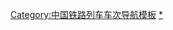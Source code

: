 {{Navbox with collapsible groups
| name      = 中国高速动车组列车车次
| state     = {{{state|}}}
|groupstyle = text-align:center;
| title     = [[File:China Railways.svg|15px]] [[中华人民共和国铁路客运|中国铁路]][[高速动车组列车|高速动车组列车]][[中国铁路列车车次|车次]]
| listclass = hlist
| selected = {{{1|}}}
|image =
|imagestyle = 
|group1 = 直通（跨局）图定列车（G1-G4000次）
|abbr1 = 0
|list1 = * [[G1/2次列车|1/2]]
* [[京沪高速动车组列车|3-28]]
* [[京杭高速动车组列车|31/32]]
* [[京温高速动车组列车|33]]
* [[京杭高速动车组列车|34]]
* [[京甬高速动车组列车|35/36]]
* [[京千高速动车组列车|37]]
* [[京温高速动车组列车|38]]
* [[京杭高速动车组列车|39]]
* [[京千高速动车组列车|40]]
* [[京芜高速动车组列车|41]]
* [[京合高速动车组列车|42/43]]
* [[京芜高速动车组列车|44]]
* [[京福高速动车组列车|45/46]]
* [[哈大高速动车组列车|47-50]]
* [[京渝高速动车组列车|51-54]]
* [[京西高速动车组列车|55-60]]
* [[京太高速动车组列车|61-63]]
* [[京武高速动车组列车|65-70]]
* [[京昆高速动车组列车|71/72]]
* [[京贵高速动车组列车|73/74]]
* [[京粤高速动车组列车|77/78]]
* [[京港高速动车组列车|79/80]]
* [[京粤高速动车组列车|81/82]]
* [[京沙高速动车组列车|83/84]]
* [[京昌高速动车组列车|85/86]]
* [[京蓉高速动车组列车|87-90]]
* [[京兰高速动车组列车|91/92]]
* [[京北高速动车组列车|93/94]]
* [[京郑高速动车组列车|95-98]]
* [[沪港高速动车组列车|99/100]]
* [[京沪高速动车组列车|101-107]]
* [[京嘉高速动车组列车|108]]
* [[京沪高速动车组列车|109-114]]
* [[京杭高速动车组列车|115]]
* [[京沪高速动车组列车|116-119]]
* [[京沪高速动车组列车|121-150]]
* [[京嘉高速动车组列车|151]]
* [[京沪高速动车组列车|152-154]]
* [[京沪高速动车组列车|156/157]]
* [[京杭高速动车组列车|158]]
* [[京沪高速动车组列车|159-163]]
* [[京昌高速动车组列车|169/170]]
* [[京杭高速动车组列车|171/172]]
* [[京甬高速动车组列车|173]]
* [[G187/174次列车|174]]
* [[京杭高速动车组列车|176]]
* [[G177/194次列车|177]]
* [[G191/178次列车|178]]
* [[京杭高速动车组列车|179]]
* [[京缑高速动车组列车|180]]
* [[京苍高速动车组列车|181]]
* [[京甬高速动车组列车|182]]
* [[京温高速动车组列车|183/184]]
* [[京缑高速动车组列车|185]]
* [[京杭高速动车组列车|186]]
* [[G187/174次列车|187]]
* [[京杭高速动车组列车|189]]
* [[京苍高速动车组列车|190]]
* [[G191/178次列车|191]]
* [[京杭高速动车组列车|192/193]]
* [[G177/194次列车|194]]
* [[京甬高速动车组列车|195/196]]
* [[京岚高速动车组列车|197/198]]
* [[京青高速动车组列车|201-214]]
* [[京威高速动车组列车|219/220]]
* [[青厦高速动车组列车|241-244]]	
* [[青合高速动车组列车|245-248]]
* [[青杭高速动车组列车|253-256]]
* [[武青高速动车组列车|257-260]]
* [[津沪高速动车组列车|261-270]]
* [[津青高速动车组列车|271/272]]
* [[广青高速动车组列车|275-278]]
* [[济深高速动车组列车|279/280]]
* [[青杭高速动车组列车|281-284]]
* [[青长高速动车组列车|287-290]]
* [[津长高速动车组列车|291-294]]
* [[济昌高速动车组列车|295/296]]
* [[济沪高速动车组列车|297-300]]
* [[京福高速动车组列车|301-304]]
* [[津港高速动车组列车|305/306]]
* [[京蓉高速动车组列车|307/308]]
* [[青蓉高速动车组列车|315-318]]
* [[渝港高速动车组列车|319/320]]
* [[京厦高速动车组列车|321-326]]
* [[津厦高速动车组列车|329/330]]
* [[京蓉高速动车组列车|331-334]]
* [[京粤高速动车组列车|335-340]]
* [[石深高速动车组列车|341/342]]
* [[济温高速动车组列车|343/344]]
* [[济福高速动车组列车|345/348]]
* [[京渝高速动车组列车|351/352]]
* [[沪西高速动车组列车|359-362]]
* [[津武高速动车组列车|363-366]]
* [[沪郑高速动车组列车|367-370]]
* [[京贵高速动车组列车|371/372]]
* [[津哈高速动车组列车|373/374]]
* [[沪石高速动车组列车|375]]
* [[沪石高速动车组列车|378-380]]
* [[京菏高速动车组列车|381-384]]
* [[京渝高速动车组列车|387/388]]
* [[连沂高速动车组列车|389-392]]
* [[京昆高速动车组列车|401/402]]
* [[昆港高速动车组列车|407-410]]
* [[邕港高速动车组列车|417/418]]
* [[京邕高速动车组列车|421/422]]
* [[石北高速动车组列车|423/424]]
* [[京兰高速动车组列车|429/430]]
* [[武邕高速动车组列车|431/432]]
* [[武邕高速动车组列车|435/436]]
* [[郑桂高速动车组列车|439/440]]
* [[津甬高速动车组列车|441/442]]
* [[秦杭高速动车组列车|445-448]]
* [[济贵高速动车组列车|465-468]]
* [[G481/480、G479/482次列车|479-482]]
* [[京赣高速动车组列车|483-486]]
* [[京昌高速动车组列车|491/492]]
* [[京沈高速动车组列车|497/498]]
* [[京沙高速动车组列车|501/502]]
* [[京株高速动车组列车|503]]
* [[京沙高速动车组列车|504/505]]
* [[京株高速动车组列车|506]]
* [[京沙高速动车组列车|507/508]]
* [[京武高速动车组列车|511/512]]
* [[京武高速动车组列车|521-523]]
* [[G525/524次列车|524/525]]
* [[京武高速动车组列车|526-528]]
* [[漯深高速动车组列车|531-532]]
* [[信广高速动车组列车|533-534]]
* [[长桂高速动车组列车|535-538]]
* [[长北高速动车组列车|539/540]]
* [[郑广高速动车组列车|541/542]]
* [[郑珠高速动车组列车|543/544]]
* [[郑广高速动车组列车|545/546]]
* [[京郑高速动车组列车|551]]
* [[京郑高速动车组列车|553/554]]
* [[京郑高速动车组列车|556]]
* [[京宛高速动车组列车|571/572]]
* [[武甬高速动车组列车|581-584]]
* [[沪长高速动车组列车 (上海至长沙)|585-588]]
* [[武温高速动车组列车|589-592]]
* [[武杭高速动车组列车|593-596]]
* [[沪汉高速动车组列车|597-600]]
* [[京太高速动车组列车|601-616]]
* [[京太高速动车组列车|618]]
* [[京太高速动车组列车|620]]
* [[京汾高速动车组列车|621]]
* [[京运高速动车组列车|622-623]]
* [[京汾高速动车组列车|624]]
* [[京蒲高速动车组列车|625]]
* [[京运高速动车组列车|626-627]]
* [[京蒲高速动车组列车|628]]
* [[京运高速动车组列车|629]]
* [[广昌高速动车组列车|631/632]]
* [[合深高速动车组列车|635/636]]
* [[宁广高速动车组列车|637/638]]
* [[兰昌高速动车组列车|639-642]]
* [[广昌高速动车组列车|645/646]]
* [[郑福高速动车组列车|647/648]]
* [[合广高速动车组列车|649/650]]
* [[京西高速动车组列车|652-659]]
* [[京西高速动车组列车|661-666]]
* [[京宝高速动车组列车|671-674]]
* [[沪汉高速动车组列车|675-678]]
* [[京潞高速动车组列车|681/682]]
* [[京晋高速动车组列车|683/684]]
* [[京汉高速动车组列车|685/686]]
* [[京张高速动车组列车|687-690]]
* [[太武高速动车组列车|691/692]]
* [[太广高速动车组列车|695/696]]
* [[杭深高速动车组列车|697/698]]
* [[哈大高速动车组列车|701/702]]
* [[哈大高速动车组列车|704-706]]
* [[连牡高速动车组列车|707]]
* [[哈大高速动车组列车|708-710]]
* [[连齐高速动车组列车|711]]
* [[哈大高速动车组列车|712/713]]
* [[连佳高速动车组列车|714]]
* [[连牡高速动车组列车|716]]
* [[连佳高速动车组列车|717]]
* [[哈大高速动车组列车|719/720]]
* [[连齐高速动车组列车|722]]
* [[哈大高速动车组列车|724/725]]
* [[哈大高速动车组列车|727-730]]
* [[哈盘高速动车组列车|763/764]]
* [[连齐高速动车组列车|765/766]]
* [[哈大高速动车组列车|767]]
* [[连齐高速动车组列车|768]]
* [[哈大高速动车组列车|769]]
* [[连佳高速动车组列车|771/772]]
* [[连双高速动车组列车|773-776]]
* [[佳丹高速动车组列车|777-780]]
* [[齐丹高速动车组列车|781-788]]
* [[G791/794、G793/792次列车|791-794]]
* [[京宜高速动车组列车|801/802]]
* [[京襄高速动车组列车|803/804]]
* [[京洛高速动车组列车|805-808]]
* [[郑广高速动车组列车|809/810]]
* [[京邵高速动车组列车|811/812]]
* [[西深高速动车组列车|813]]
* [[兰广高速动车组列车|814/815]]
* [[西深高速动车组列车|816]]
* [[沪广高速动车组列车|817/818]]
* [[西深高速动车组列车|821-832]]
* [[西广高速动车组列车|833-836]]
* [[西广高速动车组列车|838/839]]
* [[兰广高速动车组列车|841-845]]
* [[兰广高速动车组列车|848]]
* [[武深高速动车组列车|849/850]]	
* [[兰武高速动车组列车|851-854]]
* [[西武高速动车组列车|855-858]]
* [[西岚高速动车组列车|859-862]]
* [[兰长高速动车组列车|863-866]]
* [[西苍高速动车组列车|867-870]]
* [[京银高速动车组列车|871-874]]
* [[银广高速动车组列车|875-878]]
* [[武深高速动车组列车|881-884]]
* [[武广高速动车组列车|885/886]]
* [[G887/888次列车|887/888]]
* [[京沂高速动车组列车|891-894]]
* [[京哈高速动车组列车|901/902]]
* [[京哈高速动车组列车|904]]
* [[京吉高速动车组列车|905/906]]
* [[京沈高速动车组列车|907-910]]
* [[京吉高速动车组列车|915/916]]
* [[京沈高速动车组列车|919/920]]
* [[京哈高速动车组列车|921-927]]
* [[京齐高速动车组列车|928]]
* [[京哈高速动车组列车|929-932]]
* [[京齐高速动车组列车|933]]
* [[京哈高速动车组列车|934-941]]
* [[京吉高速动车组列车|951-953]]
* [[京吉高速动车组列车|955-958]]
* [[京吉高速动车组列车|960-962]]
* [[京沈高速动车组列车|971-990]]
* [[京连高速动车组列车 (北京至大连)|993-996]]
* [[沪深高速动车组列车|997/998]]
* [[武深高速动车组列车|1001-1014]]
* [[武深高速动车组列车|1016/1017]]
* [[武深高速动车组列车|1020-1024]]
* [[宜深高速动车组列车|1027-1034]]
* [[宜深高速动车组列车|1036/1037]]
* [[十深高速动车组列车|1039-1042]]
* [[京济高速动车组列车|1045]]
* [[京济高速动车组列车|1047-1050]]
* [[京济高速动车组列车|1053/1054]]
* [[京青高速动车组列车|1061-1080]]
* [[京烟高速动车组列车|1083/1084]]
* [[京威高速动车组列车|1085/1086]]
* [[京烟高速动车组列车|1087]]
* [[京荣高速动车组列车|1088]]
* [[京威高速动车组列车|1089]]
* [[京荣高速动车组列车|1090/1091]]
* [[京威高速动车组列车|1092]]
* [[京烟高速动车组列车|1094]]
* [[京盐高速动车组列车|1099/1100]]
* [[武广高速动车组列车|1102-1107]]
* [[武广高速动车组列车|1109-1122]]
* [[襄广高速动车组列车|1131-1134]]
* [[宜广高速动车组列车|1135-1143]]
* [[宜广高速动车组列车|1146]]
* [[武广高速动车组列车|1151-1154]]
* [[G1156/1157、G1158/1155次列车|1155-1158]]
* [[濮广高速动车组列车|1163/1164]]
* [[商广高速动车组列车|1169/1170]]
* [[广宣高速动车组列车|1181-1184]]
* [[郑深高速动车组列车|1185/1186]]
* [[郑深高速动车组列车|1188-1192]]
* [[哈沪高速动车组列车|1201-1204]]
* [[哈青高速动车组列车|1205-1208]]
* [[济沪高速动车组列车|1209/1210]]
* [[沪长高速动车组列车 (上海至长春)|1211-1214]]
* [[沈沙高速动车组列车|1215-1218]]
* [[沈甬高速动车组列车|1221-1224]]
* [[沈苍高速动车组列车|1225-1228]]
* [[沪丹高速动车组列车|1229-1232]]
* [[沪吉高速动车组列车|1233-1236]]
* [[双石高速动车组列车|1237-1240]]
* [[济长高速动车组列车|1241-1244]]
* [[齐青高速动车组列车|1245-1248]]
* [[连沪高速动车组列车|1251-1254]]
* [[沪长高速动车组列车 (上海至长春)|1255-1258]]
* [[齐郑高速动车组列车|1261-1264]]
* [[延青高速动车组列车|1265-1268]]
* [[沈福高速动车组列车|1271-1274]]
* [[哈武高速动车组列车|1275-1278]]
* [[沈蓉高速动车组列车|1281-1284]]
* [[沈郑高速动车组列车|1285-1288]]
* [[双长高速动车组列车|1289-1292]]
* [[连西高速动车组列车 (大连至西安)|1293-1296]]
* [[沈石高速动车组列车|1297-1300]]
* [[通珠高速动车组列车|1301-1304]]
* [[沪广高速动车组列车|1305/1306]]
* [[徐深高速动车组列车|1309/1310]]
* [[深连高速动车组列车|1311-1314]]
* [[沪六高速动车组列车|1321]]
* [[沪贵高速动车组列车|1322]]
* [[青贵高速动车组列车|1323-1326]]
* [[沪六高速动车组列车|1328]]
* [[沪贵高速动车组列车|1329]]
* [[贵杭高速动车组列车|1331/1332]]
* [[沪渝高速动车组列车|1333-1340]]
* [[沪长高速动车组列车 (上海至长沙)|1342]]
* [[沪长高速动车组列车 (上海至长沙)|1344]]
* [[沪长高速动车组列车 (上海至长沙)|1347/1348]]
* [[沪永高速动车组列车|1352]]
* [[沪长高速动车组列车 (上海至长沙)|1353]]
* [[沪永高速动车组列车|1357]]
* [[沪长高速动车组列车 (上海至长沙)|1359]]
* [[沪长高速动车组列车 (上海至长沙)|1361-1363]]
* [[沪张高速动车组列车|1367-1370]]
* [[沪昆高速动车组列车|1371-1376]]
* [[宁昆高速动车组列车|1379/1380]]
* [[沪赣高速动车组列车|1382-1390]]
* [[沪赣高速动车组列车|1394/1395]]
* [[阜昆高速动车组列车|1397/1398]]
* [[广昌高速动车组列车|1401]]
* [[广饶高速动车组列车|1402]]
* [[杭广高速动车组列车|1403/1404]]
* [[广饶高速动车组列车|1405]]
* [[广昌高速动车组列车|1406-1408]]
* [[长福高速动车组列车|1409-1412]]
* [[长甬高速动车组列车|1415-1418]]
* [[嘉昆高速动车组列车|1421/1422]]
* [[长甬高速动车组列车|1431-1434]]
* [[长宣高速动车组列车|1435-1438]]
* [[杭赣高速动车组列车|1451]]
* [[杭赣高速动车组列车|1453]]
* [[沪赣高速动车组列车|1454/1455]]
* [[杭赣高速动车组列车|1456]]
* [[昌温高速动车组列车|1457-1460]]
* [[杭赣高速动车组列车|1461/1462]]
* [[沪赣高速动车组列车|1463-1472]]
* [[沪蓉高速动车组列车|1475-1478]]
* [[九长高速动车组列车|1479/1480]]
* [[宁贵高速动车组列车|1481]]
* [[宁长高速动车组列车|1482/1483]]
* [[宁贵高速动车组列车|1484]]
* [[宁昌高速动车组列车|1492/1493]]
* [[宁昌高速动车组列车|1495/1496]]
* [[沪邕高速动车组列车|1501/1502]]
* [[宁邕高速动车组列车|1503/1504]]
* [[长邕高速动车组列车|1507/1508]]
* [[昌昆高速动车组列车|1511/1514]]
* [[京宜高速动车组列车|1515/1516]]
* [[武昆高速动车组列车|1525/1526]]
* [[京襄高速动车组列车|1527/1528]]
* [[郑昆高速动车组列车|1535-1538]]
* [[宁昆高速动车组列车|1539/1540]]
* [[宁邕高速动车组列车|1545/1546]]
* [[连长高速动车组列车|1547-1550]]
* [[广青高速动车组列车|1551-1554]]
* [[京商高速动车组列车|1555-1558]]
* [[京郑高速动车组列车|1560/1561]]
* [[G1565/1566次列车|1565/1566]]
* [[京商高速动车组列车|1567/1568]]
* [[京周高速动车组列车|1571/1572]]
* [[西泸高速动车组列车|1573/1574]]
* [[京阜高速动车组列车|1577/1578]]
* [[京襄高速动车组列车|1579/1580]]
* [[九锡高速动车组列车|1581-1584]]
* [[京郑高速动车组列车|1585-1588]]
* [[京十高速动车组列车|1589/1590]]
* [[京亳高速动车组列车|1591-1594]]
* [[G1601/1602次列车|1601/1602]]
* [[宁岚高速动车组列车|1605/1606]]
* [[广福高速动车组列车|1607-1610]]
* [[合厦高速动车组列车|1611/1612]]
* [[广福高速动车组列车|1623-1626]]
* [[沪福高速动车组列车|1631/1632]]
* [[沪岚高速动车组列车|1634/1635]]
* [[沪福高速动车组列车|1636-1639]]
* [[杭福高速动车组列车|1641/1642]]
* [[武福高速动车组列车|1643-1650]]
* [[沪厦高速动车组列车|1651-1660]]
* [[G1663/1662、G1661/1664次列车|1661-1664]]
* [[徐深高速动车组列车|1665/1666]]
* [[宁厦高速动车组列车|1667/1668]]
* [[徐厦高速动车组列车|1669/1670]]
* [[宁福高速动车组列车|1672]]
* [[沪厦高速动车组列车|1673/1674]]
* [[宁厦高速动车组列车|1675/1676]]
* [[宁福高速动车组列车|1677]]
* [[杭厦高速动车组列车|1679/1680]]
* [[昆厦高速动车组列车|1681-1684]]
* [[贵厦高速动车组列车|1685-1688]]
* [[G1689/1690次列车|1689/1690]]
* [[长厦高速动车组列车|1691-1694]]
* [[昆福高速动车组列车|1695-1698]]
* [[秦蓉高速动车组列车|1701-1704]]
* [[津渝高速动车组列车|1709/1710]]
* [[津西高速动车组列车|1711/1712]]
* [[津兰高速动车组列车|1713/1714]]
* [[沪驻高速动车组列车|1715-1718]]
* [[沪汉高速动车组列车|1719-1726]]
* [[G1730/1727、G1728/1729次列车|1727-1730]]
* [[济苍高速动车组列车|1731-1734]]
* [[沪汉高速动车组列车|1735-1738]]
* [[宁广高速动车组列车|1743/1744]]
* [[广蚌高速动车组列车|1747/1748]]
* [[昆厦高速动车组列车|1751-1754]]
* [[蓉福高速动车组列车|1755-1758]]
* [[昌渝高速动车组列车|1759-1762]]
* [[沪周高速动车组列车|1763-1766]]
* [[沪襄高速动车组列车|1767-1770]]
* [[沪长高速动车组列车 (上海至长沙)|1771-1778]]
* [[沪汉高速动车组列车|1785-1788]]
* [[武杭高速动车组列车|1789-1792]]
* [[信杭高速动车组列车|1793-1796]]
* [[沪郑高速动车组列车|1801]]
* [[沪银高速动车组列车|1802/1803]]
* [[沪郑高速动车组列车|1804-1808]]
* [[沪洛高速动车组列车|1809]]
* [[沪宛高速动车组列车|1810/1811]]
* [[沪洛高速动车组列车|1812]]
* [[沪郑高速动车组列车|1813-1816]]
* [[沪银高速动车组列车|1817]]
* [[沪郑高速动车组列车|1818/1819]]
* [[沪银高速动车组列车|1820]]
* [[沪宛高速动车组列车|1821]]
* [[沪洛高速动车组列车|1822/1823]]
* [[沪宛高速动车组列车|1824]]
* [[沪郑高速动车组列车|1825-1828]]
* [[济渝高速动车组列车|1829-1832]]
* [[青渝高速动车组列车|1835-1838]]
* [[荣西高速动车组列车|1843-1846]]
* [[烟长高速动车组列车|1847-1850]]
* [[青郑高速动车组列车|1851-1854]]
* [[青西高速动车组列车|1855-1858]]
* [[太杭高速动车组列车|1861-1864]]
* [[郑甬高速动车组列车|1865-1868]]
* [[郑杭高速动车组列车|1869]]
* [[洛杭高速动车组列车|1870/1871]]
* [[郑杭高速动车组列车|1872]]
* [[兰杭高速动车组列车|1873-1876]]	
* [[西合高速动车组列车|1877-1880]]
* [[西金高速动车组列车|1881-1884]]
* [[宁渝高速动车组列车|1885-1888]]
* [[郑杭高速动车组列车|1889/1890]]
* [[西温高速动车组列车|1893-1896]]
* [[西义高速动车组列车|1897-1900]]
* [[兰福高速动车组列车|1901-1904]]
* [[郑福高速动车组列车|1905/1906]]
* [[济银高速动车组列车|1907-1910]]
* [[沪西高速动车组列车|1911]]
* [[沪西高速动车组列车|1914/1915]]
* [[沪西高速动车组列车|1918-1926]]
* [[沪西高速动车组列车|1928/1929]]
* [[沪西高速动车组列车|1932/1933]]
* [[沪西高速动车组列车|1935-1942]]
* [[沪焦高速动车组列车|1947-1950]]
* [[运嘉高速动车组列车|1951-1954]]
* [[太沪高速动车组列车|1955-1958]]
* [[郑甬高速动车组列车|1961-1964]]
* [[郑温高速动车组列车|1965/1966]]
* [[沪兰高速动车组列车|1969-1972]]
* [[沪渝高速动车组列车|1973-1976]]
* [[兰杭高速动车组列车|1977-1980]]
* [[G1983/1982、G1984/1981次列车|1981-1984]]
* [[沪许高速动车组列车|1985-1988]]
* [[郑温高速动车组列车|1991-1994]]
* [[青宜高速动车组列车|1995-1998]]
* [[郑西高速动车组列车|2001/2002]]
* [[郑兰高速动车组列车|2021-2024]]
* [[郑宜高速动车组列车|2031/2032]]
* [[武温高速动车组列车|2035-2042]]
* [[郑厦高速动车组列车|2045-2048]]
* [[G2056/2057、G2058/2055次列车|2055-2058]]
* [[济邕高速动车组列车|2065-2068]]
* [[青郑高速动车组列车|2069-2072]]
* [[威郑高速动车组列车|2073-2076]]
* [[荣武高速动车组列车|2081-2084]]
* [[威蓉高速动车组列车|2087-2090]]
* [[青兰高速动车组列车|2093-2096]]
* [[长贵高速动车组列车|2105/2108]]
* [[长昆高速动车组列车|2115]]
* [[长贵高速动车组列车|2116]]
* [[长铜高速动车组列车|2117/2120]]
* [[长昆高速动车组列车|2122]]
* [[长昆高速动车组列车|2125-2128]]
* [[长铜高速动车组列车|2131-2134]]
* [[深铜高速动车组列车|2135-2138]]
* [[长渝高速动车组列车|2151-2154]]
* [[长蓉高速动车组列车|2161-2164]]
* [[长蓉高速动车组列车|2181-2184]]
* [[蓉杭高速动车组列车|2185-2188]]
* [[沪蓉高速动车组列车|2189-2196]]
* [[郑蓉高速动车组列车|2201]]
* [[郑蓉高速动车组列车|2203-2205]]
* [[徐渝高速动车组列车|2206/2207]]
* [[郑蓉高速动车组列车|2208]]
* [[郑蓉高速动车组列车|2210-2214]]
* [[郑蓉高速动车组列车|2217/2218]]
* [[西渝高速动车组列车|2231-2234]]
* [[太贵高速动车组列车|2237/2238]]
* [[太渝高速动车组列车|2239/2240]]
* [[青银高速动车组列车|2259-2262]]
* [[郑深高速动车组列车|2281/2282]]
* [[武赣高速动车组列车|2285/2286]]
* [[武厦高速动车组列车|2293/2294]]
* [[西厦高速动车组列车|2295-2298]]
* [[宜温高速动车组列车|2301-2304]]
* [[毕温高速动车组列车|2305-2308]]
* [[长温高速动车组列车|2311-2318]]
* [[昌温高速动车组列车|2321-2324]]
* [[贵缑高速动车组列车|2331-2334]]
* [[宁贵高速动车组列车|2335/2336]]
* [[邕福高速动车组列车|2337-2340]]
* [[甬邕高速动车组列车|2341-2344]]
* [[G2348/2345、G2347/2346次列车|2345-2348]]
* [[昌甬高速动车组列车|2355-2358]]
* [[贵甬高速动车组列车|2361-2364]]
* [[沪邵高速动车组列车|2365/2366]]
* [[蓉厦高速动车组列车|2369-2372]]
* [[杭厦高速动车组列车|2379/2380]]
* [[杭赣高速动车组列车|2381/2382]]
* [[西杭高速动车组列车|2387-2390]]
* [[郑杭高速动车组列车|2395-2398]]
* [[京呼高速动车组列车|2457-2478]]
* [[京包高速动车组列车|2491-2496]]
* [[京同高速动车组列车|2531-2542]]
* [[京六高速动车组列车|2551]]
* [[京合高速动车组列车|2552]]
* [[京黄高速动车组列车|2553]]
* [[京六高速动车组列车|2554]]
* [[京合高速动车组列车|2555]]
* [[京黄高速动车组列车|2556]]
* [[G2557/2558次列车|2557/2558]]
* [[京黄高速动车组列车|2561/2562]]
* [[京合高速动车组列车|2563-2565]]
* [[京黄高速动车组列车|2566]]
* [[京锡高速动车组列车|2571]]
* [[京徐高速动车组列车|2572]]
* [[京泰高速动车组列车|2573]]
* [[京通高速动车组列车 (北京至南通)|2575]]
* [[京泰高速动车组列车|2577]]
* [[G2585/2578次列车|2578]]
* [[京连高速动车组列车 (北京至连云港)|2580]]
* [[京盐高速动车组列车|2581/2582]]
* [[京泰高速动车组列车|2584]]
* [[G2585/2578次列车|2585]]
* [[京通高速动车组列车 (北京至南通)|2586]]
* [[京连高速动车组列车 (北京至连云港)|2587]]
* [[京锡高速动车组列车|2588]]
* [[京徐高速动车组列车|2589]]
* [[京泰高速动车组列车|2590]]
* [[G2595/2594、G2596/2593次列车|2593-2596]]
* [[沈太高速动车组列车|2601-2604]]
* [[秦太高速动车组列车|2605-2608]]
* [[津太高速动车组列车|2609/2610]]
* [[沪郑高速动车组列车|2615-2618]]
* [[连武高速动车组列车|2625-2628]]
* [[沈通高速动车组列车|2629-2632]]
* [[齐菏高速动车组列车|2633-2636]]
* [[济通高速动车组列车|2641/2642]]
* [[沈沂高速动车组列车|2647-2650]]
* [[沈荣高速动车组列车|2651-2654]]
* [[哈通高速动车组列车|2655-2658]]
* [[济沪高速动车组列车|2661/2662]]
* [[济汉高速动车组列车|2663/2664]]
* [[G2670/2667、G2668/2669次列车|2667-2670]]
* [[连西高速动车组列车 (连云港至西安)|2675-2678]]
* [[通贵高速动车组列车|2679-2682]]
* [[威兰高速动车组列车|2683-2686]]
* [[盐贵高速动车组列车|2687-2690]]
* [[济深高速动车组列车|2695-2698]]
* [[武深高速动车组列车|2701-2712]]
* [[昌深高速动车组列车|2721-2752]]
* [[赣深高速动车组列车|2755/2756]]
* [[广吉高速动车组列车|2757-2760]]
* [[G2761/2768次列车|2761]]
* [[九深高速动车组列车|2762/2763]]
* [[景深高速动车组列车|2764]]
* [[九深高速动车组列车|2765/2766]]
* [[景深高速动车组列车|2767]]
* [[G2761/2768次列车|2768]]
* [[九深高速动车组列车|2769/2770]]
* [[萍深高速动车组列车|2771-2774]]
* [[广赣高速动车组列车|2775-2778]]
* [[宁深高速动车组列车|2779-2782]]
* [[沪深高速动车组列车|2787-2790]]
* [[合深高速动车组列车|2793-2796]]
* [[蓉昆高速动车组列车|2801-2804]]
* [[石杭高速动车组列车|2805/2806]]
* [[石甬高速动车组列车|2807-2810]]
* [[沪石高速动车组列车|2811-2814]]
* [[石杭高速动车组列车|2815/2816]]
* [[沪汉高速动车组列车|2817-2820]]
* [[蓉昆高速动车组列车|2821-2830]]
* [[绵昆高速动车组列车|2831/2832]]
* [[蓉理高速动车组列车|2835-2838]]
* [[渝理高速动车组列车|2839-2842]]
* [[蓉理高速动车组列车|2843-2846]]
* [[渝理高速动车组列车|2847-2850]]
* [[西昆高速动车组列车|2851/2852]]
* [[西邕高速动车组列车|2855/2856]]
* [[万昆高速动车组列车|2865/2866]]
* [[渝昆高速动车组列车|2867-2869]]
* [[蓉昆高速动车组列车|2870]]
* [[渝昆高速动车组列车|2871-2873]]
* [[渝昆高速动车组列车|2880/2881]]
* [[蓉昆高速动车组列车|2882-2887]]
* [[蓉昆高速动车组列车|2890]]
* [[万昆高速动车组列车|2891/2892]]
* [[柳深高速动车组列车|2895-2898]]
* [[深桂高速动车组列车|2901-2906]]
* [[柳深高速动车组列车|2907-2910]]
* [[邕深高速动车组列车|2911-2913]]
* [[邕深高速动车组列车|2916]]
* [[北深高速动车组列车|2917-2920]]
* [[昆深高速动车组列车|2921-2928]]
* [[渝深高速动车组列车|2929/2930]]
* [[广昆高速动车组列车|2935-2938]]
* [[深桂高速动车组列车|2961/2962]]
* [[蓉深高速动车组列车|2963/2964]]
* [[贵昆高速动车组列车|2966/2969]]
* [[蓉铜高速动车组列车|2971-2974]]
* [[贵昆高速动车组列车|2981/2982]]
* [[渝铜高速动车组列车|2983-2986]]
* [[昆铜高速动车组列车|2987/2988]]
* [[贵铜高速动车组列车|2989]]
* [[贵铜高速动车组列车|2991-2994]]
* [[六铜高速动车组列车|2995/2996]]
* [[贵铜高速动车组列车|2997]]
* [[褔港高速动车组列车|3001/3002]]
* [[厦港高速动车组列车|3003-3008]]
* [[郑宁高速动车组列车|3101-3104]]
* [[新杭高速动车组列车|3105-3108]]
* [[郑杭高速动车组列车|3109-3112]]
* [[洛杭高速动车组列车|3113]]
* [[郑杭高速动车组列车|3114/3115]]
* [[洛杭高速动车组列车|3116]]
* [[郑杭高速动车组列车|3117/3118]]
* [[太黄高速动车组列车|3127-3130]]
* [[太沪高速动车组列车|3131-3134]]
* [[太甬高速动车组列车|3135-3138]]
* [[合深高速动车组列车|3141/3142]]
* [[太沪高速动车组列车|3143-3146]]	
* [[太连高速动车组列车|3147-3150]]
* [[沪西高速动车组列车|3151-3154]]
* [[西深高速动车组列车|3155-3158]]
* [[西杭高速动车组列车|3159-3162]]
* [[沪兰高速动车组列车|3163-3166]]	
* [[西合高速动车组列车|3167-3170]]
* [[沪银高速动车组列车|3171-3174]]
* [[沪西高速动车组列车|3175-3178]]
* [[沪兰高速动车组列车|3179-3182]]	
* [[兰昌高速动车组列车|3183-3186]]
* [[银杭高速动车组列车|3187-3190]]
* [[焦杭高速动车组列车|3191-3194]]
* [[西杭高速动车组列车|3195-3198]]
* [[郑武高速动车组列车|3201-3204]]
* [[太贵高速动车组列车|3209/3210]]
* [[郑十高速动车组列车|3211/3212]]
* [[石宛高速动车组列车|3215]]
* [[郑武高速动车组列车|3219/3220]]
* [[青襄高速动车组列车|3221-3224]]
* [[沪十高速动车组列车|3229-3232]]
* [[郑武高速动车组列车|3233-3236]]
* [[武杭高速动车组列车|3237-3240]]
* [[沪蓉高速动车组列车|3283-3286]]
* [[沪渝高速动车组列车|3287-3290]]
* [[沪泸高速动车组列车|3291-3294]]
* [[沪西高速动车组列车|3295-3298]]
* [[郑渝高速动车组列车|3401-3412]]
* [[郑蓉高速动车组列车|3421-3428]]
* [[武渝高速动车组列车|3451-3460]]
* [[武蓉高速动车组列车|3461-3468]]
* [[武昆高速动车组列车|3471/3472]]
* [[郑昆高速动车组列车|3473/3474]]
* [[哈郑高速动车组列车|3491-3494]]
* [[京连高速动车组列车 (北京至大连)|3501-3532]]
* [[京牡高速动车组列车|3601/3602]]
* [[G3603、G3609/3608次列车|3603]]
* [[G3605/3606次列车|3605/3606]]
* [[G3603、G3609/3608次列车|3608/3609]]
* [[京吉高速动车组列车|3621-3628]]
* [[京吉高速动车组列车|3645-3650]]
* [[京通高速动车组列车 (北京至通辽)|3651-3656]]
* [[京赤高速动车组列车|3661-3680]]
* [[京丹高速动车组列车|3691-3694]]
* [[京鞍高速动车组列车|3695-3698]]

|group2 = 管内图定列车（G5001—G9000次）
|abbr2  = 1
|list2  = * [[深港高速动车组列车|5601-5614]]
* [[深港高速动车组列车|5620-5655]]
* [[深港高速动车组列车|5801-5810]]
* [[深港高速动车组列车|5813-5832]]
* [[长深高速动车组列车|6001-6002]]
* [[长汕高速动车组列车|6003-6010]]
* [[长深高速动车组列车|6011-6022]]
* [[衡深高速动车组列车|6023/6024]]
* [[长深高速动车组列车|6026-6032]]
* [[岳深高速动车组列车|6033/6034]]
* [[衡深高速动车组列车|6035/6036]]
* [[长深高速动车组列车|6037-6040]]
* [[娄深高速动车组列车|6041-6044]]
* [[深湛高速动车组列车|''6045-6048'']]
* [[深茂高速动车组列车|''6053-6056'']]
* [[永深高速动车组列车|6071-6078]]
* [[汕湛高速动车组列车|6081-6088]]
* [[长广高速动车组列车|6101-6106]]
* [[长珠高速动车组列车|6107-6108]]
* [[长广高速动车组列车|6109-6112]]
* [[长港高速动车组列车|6113/6114]]
* [[长广高速动车组列车|6116-6122]]
* [[长永高速动车组列车|6123-6126]]
* [[長湛高速動車組列車|6127/6128]]
* [[長郴高速動車組列車|6135/6136]]
* [[长永高速动车组列车|6137/6138]]
* [[深珠高速动车组列车|6139-6142]]
* [[怀深高速动车组列车|6143-6148]]
* [[怀广高速动车组列车|6151/6152]]
* [[邵深高速动车组列车|6153/6154]]
* [[怀珠高速动车组列车|6155-6158]]
* [[怀深高速动车组列车|6159-6166]]
* [[怀广高速动车组列车|6169-6172]]
* [[怀深高速动车组列车|6173/6174]]
* [[怀广高速动车组列车|6175/6176]]
* [[邵深高速动车组列车|6181-6184]]
* [[邵广高速动车组列车|6185-6188]]
* [[广深高速动车组列车|6201-6208]]
* [[广深高速动车组列车|6211]]
* [[佛深高速动车组列车|6212]]
* [[广深高速动车组列车|6213-6215]]
* [[佛深高速动车组列车|6217]]
* [[广深高速动车组列车|6219]]
* [[广深高速动车组列车|6222-6225]]
* [[广深高速动车组列车|6229-6232]]
* [[广深高速动车组列车|6234]]
* [[广深高速动车组列车|6236-6238]]
* [[广深高速动车组列车|6241/6242]]
* [[广深高速动车组列车|6244]]
* [[广深高速动车组列车|6246]]
* [[广深高速动车组列车|6248]]
* [[广深高速动车组列车|6250/6251]]
* [[广深高速动车组列车|6253]]
* [[广深高速动车组列车|6255/6]]
* [[广深高速动车组列车|6258]]
* [[广深高速动车组列车|6260]]
* [[广深高速动车组列车|6262/6263]]
* [[广深高速动车组列车|6266]]
* [[广汕高速动车组列车|6301-6332]]
* [[梅珠高速动车组列车|6337-6340]]
* [[广汕高速动车组列车|6341-6348]]
* [[广梅高速动车组列车|6349-6360]]
* [[广汕高速动车组列车|6361-6364]]
* [[潮港高速动车组列车|6381-6388]]
* [[汕港高速动车组列车|6389-6392]]
* [[长邵高速动车组列车|6401-6450]]
* [[长怀高速动车组列车|6451-6500]]
* [[穗港高速動車组列車|6501-6544]]
* [[肇港高速動車组列車|6579/6580]]
* [[穗港高速動車组列車|6581-6588]]
* [[济青高速动车组列车|6901-6920]]
* [[济威高速动车组列车|6931-6940]]
* [[沪宁城际动车组列车|7001-7059]]
* [[沪宁-宁安高速动车组列车|7060-7061]]
* [[沪宁-宁安高速动车组列车|7062-7070]]
* [[沪宁-宁安高速动车组列车|7071-7094]]
* [[沪宁城际动车组列车|7096]]
* [[沪宁城际动车组列车|''7097/7098'']]
* [[沪宁城际动车组列车|7099/7100]]
* [[沪宁城际动车组列车|7101-7127]]
* [[沪宁-宁安高速动车组列车|7131-7150]]
* [[沪宁-宁安高速动车组列车|7152-7153]]
* [[沪宁-宁安高速动车组列车|7165-7168]]
* [[沪合高速动车组列车|7171-7174]]
* [[沪宣高速动车组列车|7175-7178]]
* [[沪宁-宁安高速动车组列车|7217-7220]]
* [[沪宁-宁安高速动车组列车|7225-7228]]
* [[沪宁-宁安高速动车组列车|7271-7274]]
* [[沪宁-宁安高速动车组列车|7285-7288]]
* [[宁杭-沪杭高速动车组列车|7306/7307]]
* [[宁杭-沪杭高速动车组列车|7317-7320]]
* [[宁杭-沪杭高速动车组列车|7391-7398]]
* [[合肥-铜陵-安庆高速动车组列车|7424]]
* [[G7594/7591、G7592/7593次列车|7591-7594]]
* [[合肥-铜陵-安庆高速动车组列车|7771-7786]]
|below  = （<s>删除线</s>为已撤销车次，''斜体''为非每日开车次）
}}<noinclude>
{{Collapsible option}}
[[Category:中国铁路列车车次导航模板]]
[[Category:中国铁路高速动车组列车车次|*]]</noinclude>